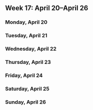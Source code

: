 Week 17: April 20–April 26
--------------------------

### Monday, April 20

<!-- Monday -->

### Tuesday, April 21

<!-- Tuesday -->

### Wednesday, April 22

<!-- Wednesday -->

### Thursday, April 23

<!-- Thursday -->

### Friday, April 24

<!-- Friday -->

### Saturday, April 25

<!-- Saturday -->

### Sunday, April 26

<!-- Sunday -->

